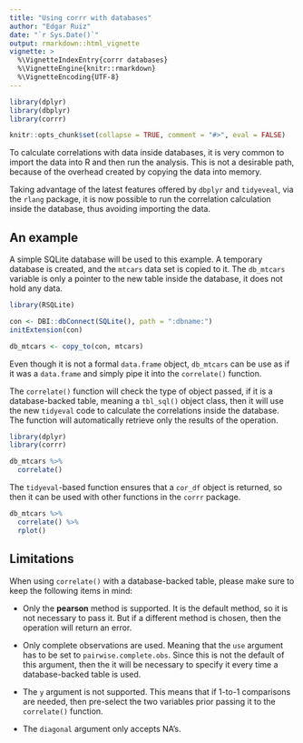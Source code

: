 ```yaml
---
title: "Using corrr with databases"
author: "Edgar Ruiz"
date: "`r Sys.Date()`"
output: rmarkdown::html_vignette
vignette: >
  %\VignetteIndexEntry{corrr databases}
  %\VignetteEngine{knitr::rmarkdown}
  %\VignetteEncoding{UTF-8}
---
```


```r
library(dplyr)
library(dbplyr)
library(corrr)

knitr::opts_chunk$set(collapse = TRUE, comment = "#>", eval = FALSE)
```

To calculate correlations with data inside databases, it is very common to import the data into R and then run the analysis.  This is not a desirable path, because of the overhead created by copying the data into memory.  

Taking advantage of the latest features offered by `dbplyr` and `tidyeveal`, via the `rlang` package, it is now possible to run the correlation calculation inside the database, thus avoiding importing the data.

## An example

A simple SQLite database will be used to this example.  A temporary database is created, and the `mtcars` data set is copied to it.  The `db_mtcars` variable is only a pointer to the new table inside the database, it does not hold any data. 

```r
library(RSQLite)

con <- DBI::dbConnect(SQLite(), path = ":dbname:")
initExtension(con)

db_mtcars <- copy_to(con, mtcars)
```

Even though it is not a formal `data.frame` object, `db_mtcars` can be use as if it was a `data.frame` and simply pipe it into the `correlate()` function.

The `correlate()` function will check the type of object passed, if it is a database-backed table, meaning a `tbl_sql()` object class, then it will use the new `tidyeval` code to calculate the correlations inside the database.  The function will automatically retrieve only the results of the operation.

```r
library(dplyr)
library(corrr)

db_mtcars %>%
  correlate()
```

The `tidyeval`-based function ensures that a `cor_df` object is returned, so then it can be used with other functions in the `corrr` package.

```r
db_mtcars %>%
  correlate() %>%
  rplot()
```

## Limitations

When using `correlate()` with a database-backed table, please make sure to keep the following items in mind:

- Only the **pearson** method is supported.  It is the default method, so it is not necessary to pass it.  But if a different method is chosen, then the operation will return an error.

- Only complete observations are used. Meaning that the `use` argument has to be set to `pairwise.complete.obs`.  Since this is not the default of this argument, then the it will be necessary to specify it every time a database-backed table is used.

- The `y` argument is not supported.  This means that if 1-to-1 comparisons are needed, then pre-select the two variables prior passing it to the `correlate()` function.

- The `diagonal` argument only accepts NA's. 

